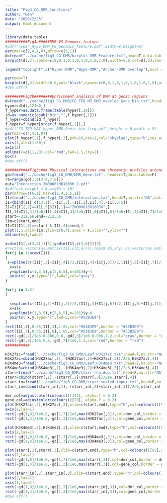 ```yaml
---
title: "Fig3_CG_DMR_functions"
author: "Gen"
date: "2020/2/25"
output: html_document
---
```


```r
library(data.table)
##########Fig3a#####DMR VS Genomic_feature
#pdf("hyper_hypo_DMR_VS_Genomic_feature.pdf",width=8,height=6)
par(mar=c(2,4,1,0),mfrow=c(1,1))
d=fread("../cache/fig3_CG_DMR/barplot_DMR_Feature.txt",head=T,data.table=F)
barplot(d[,2],space=c(0,0,1,0,1,0,1,0,1,0,1,0),width=0.6,col=d[,5],las=1,cex.axis=1,border=d[,5],ylim=c(0,0.07),ylab="Normalized space (100%)",tck=-0.03,names=c(d[,1][-12],""))

legend("topright",c("Hyper-DMR","Hypo-DMR","Anchor-DMR overlap"),ncol = 1,pch=22,col=c("#53B3E9","#43A178","black"),border =c("#53B3E9","#43A178","black"),bty="n",cex=1,seg.len=0.1,angle = c(0,0,45), density=c(0,0,20))

par(new=T)
barplot(d[,3],width=0.6,col="black",space=c(0,0,1,0,1,0,1,0,1,0,1,0),axes=F,border="black",ylim=c(0,0.07),angle=45,density = 20)
#dev.off()
```

```r
########Fig2b########Enrichment analisis of DMR at genic regions
d=fread("../cache/fig3_CG_DMR/CG_TEO_MZ_DMR_overlap_Gene_bin.txt",head=T,na.str="NA",data.table=F)
hyper=d[d[,12]<0,]
f_hyper=as.data.frame(table(hyper[,10]))
id=as.numeric(gsub("bin","",f_hyper[,1]))
f_hyper=cbind(id,f_hyper)
f_hyper=f_hyper[order(f_hyper[,1]),]
#pdf("CG_TEO_MAI_hyper_DMR_Genic_bin_freq.pdf",height = 6,width = 9)
par(mar=c(4,4,1,0))
plot(f_hyper[,1],f_hyper[,3],pch=16,cex=1,col="skyblue",type="b",cex.axis=1,xlab="Bin",ylab="DMR number",las=1,cex.lab=1,tck=-0.03,axes=F)
axis(1,at=c(1:30))
axis(2)
abline(v=c(11,20),col="red",lwd=1.5,lty=2)
box()
#dev.off() 
```

```r
###########Fig3c### Physical interactions and chromatin profiles aroundZm00001d018036gene
gd=fread("../cache/fig3_CG_DMR/DMR_Gene.txt", header=T,data.table=F) 
ra=range(gd[1,c(3:4,7:8)])
out="Interaction_Zm00001d018036_2.pdf"
#pdf(out,height = 8,width = 10)
par(mfrow=c(6,1),mar=c(2,4,1.5,1))
I1=fread("../cache/fig3_CG_DMR/interaction.txt",head=T,na.str="NA",data.table=F) 
I1=cbind(I1[,c(13,1)],-I1[,3],-I1[,2],I1[,4],-I1[,6:5])
I1=I1[I1[,2]==I1[,5]&I1[,1]=="Zm00001d018036",]
I1[,3]=I1[,3]/1e6;I1[,4]=I1[,4]/1e6;I1[,6]=I1[,6]/1e6;I1[,7]=I1[,7]/1e6;
start=-212.66;end=-212.56
lim=c(start,end)
I1=I1[I1[,6]>=start & I1[,4]<=end,]
plot(1,1,xlim=lim,ylim=c(0,4),axes = F,xlab="",ylab="")
abline(h=1,lwd=2)

x=dim(I1[,c(3,6)])[1];y=dim(I1[,c(3,6)])[2]
#rect(as.vector(as.matrix(I1[,c(3,6)])),rep(0.95,x*y),as.vector(as.matrix(I1[,c(4,7)])),rep(1.05,x*y),col="blue",border = "blue")
for(j in 1:nrow(I1))
{
 s=spline(c((I1[j,3]+I1[j,4])/2,(I1[j,4]+I1[j,6])/2,(I1[j,6]+I1[j,7])/2),c(1,6,1),n=201)
  x=s$x
  y=spline(c(1,3,5),c(5,6,5),n=201)$y-4
  points( x,y,type="l",lwd=2,col="gray") 
}

for(j in 3:3)
{
  
  s=spline(c((I1[j,3]+I1[j,4])/2,(I1[j,4]+I1[j,6])/2,(I1[j,6]+I1[j,7])/2),c(1,6,1),n=201)
  x=s$x
  y=spline(c(1,3,5),c(5,6,5),n=201)$y-4
  points( x,y,type="l",lwd=3,col="#53B3E9") 
}
rect(I1[,4],0.95,I1[,3],1.05,col="#53B3E9",border = "#53B3E9")
rect(I1[,7],0.95,I1[,6],1.05,col="#53B3E9",border = "#53B3E9")
rect(-gd[,4]/1e6-0.006,0.8,-gd[,3]/1e6-0.006,1.2,col="gray",border = "gray")
rect(-gd[,8]/1e6,0.8,-gd[,7]/1e6,1.2,col="red",border = "red")
###########

H3K27ac=fread("../cache/fig3_CG_DMR/Leaf_H3K27ac.txt",head=F,na.str="NA",data.table=F) 
H3K27ac=cbind(H3K27ac[,1],-(H3K27ac[,2]+H3K27ac[,3])/2e6,H3K27ac[,4])
H3K4me3=fread("../cache/fig3_CG_DMR/Leaf_H3K4me3.txt",head=F,na.str="NA",data.table=F) 
H3K4me3=cbind(H3K4me3[,1],-(H3K4me3[,2]+H3K4me3[,3])/2e6,H3K4me3[,4])
starr=fread("../cache/fig3_CG_DMR/starr-rna.dup.txt",head=F,na.str="NA",data.table=F) 
starr=cbind(starr[,1],-(starr[,2]+starr[,3])/2e6,starr[,4])
starr_in=fread("../cache/fig3_CG_DMR/starr-scaled-input.txt",head=F,na.str="NA",data.table=F) 
starr_in=cbind(starr_in[,1],-(starr_in[,2]+starr_in[,3])/2e6,starr_in[,4])

dmr_col=adjustcolor(colours()[142], alpha.f = 0.2)
gene_col=adjustcolor(colours()[70], alpha.f = 0.2)
plot(H3K27ac[,2],H3K27ac[,3],xlim=c(start,end),type="h",col=colours()[95],axes = F,ylim=c(0,max(H3K27ac[,3])),main="H3K27ac",ylab="")
axis(2,las=1)
rect(-gd[1,8]/1e6,0,-gd[1,7]/1e6,max(H3K27ac[,3]),col=dmr_col,border = dmr_col)
rect(-gd[1,4]/1e6,0,-gd[1,3]/1e6,max(H3K27ac[,3]),col=gene_col,border = gene_col)

plot(H3K4me3[,2],H3K4me3[,3],xlim=c(start,end),type="h",col=colours()[95],axes = F,ylim=c(0,max(H3K4me3[,3])),main="H3K4me3",ylab="")
axis(2,las=1)
rect(-gd[1,8]/1e6,0,-gd[1,7]/1e6,max(H3K4me3[,3]),col=dmr_col,border = dmr_col)
rect(-gd[1,4]/1e6,0,-gd[1,3]/1e6,max(H3K4me3[,3]),col=gene_col,border = gene_col)

plot(starr[,2],starr[,3],xlim=c(start,end),type="h",col=colours()[95],axes = F,ylim=c(0,200),ylab="",main="STARR-RNA")
axis(2,las=1)
rect(-gd[1,8]/1e6,0,-gd[1,7]/1e6,max(starr[,3]),col=dmr_col,border = dmr_col)
rect(-gd[1,4]/1e6,0,-gd[1,3]/1e6,max(starr[,3]),col=gene_col,border = gene_col)

plot(starr_in[,2],starr_in[,3],xlim=c(start,end),type="h",col=colours()[95],axes = F,ylim=c(0,max(starr_in[,3])),ylab="",main="STARR-input",xlab="Chr5 (Mb)")
axis(2,las=1)
axis(1,las=1)
rect(-gd[1,8]/1e6,0,-gd[1,7]/1e6,max(starr_in[,3]),col=dmr_col,border = dmr_col)
rect(-gd[1,4]/1e6,0,-gd[1,3]/1e6,max(starr_in[,3]),col=gene_col,border = gene_col)
#dev.off()
```


